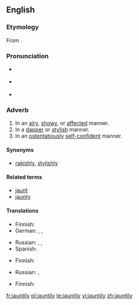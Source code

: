 {{was wotd|2010|August|11}}
==English==

===Etymology===
From {{suffix|jaunty|ly}}.

===Pronunciation===
* {{a|UK}} {{IPA|/ˈdʒɔːn.tɪ.li/}}
* {{a|US}} {{IPA|/ˈdʒɑn.tɪ.li/|/ˈdʒɔn.tɪ.li/}}
* {{audio|en-us-jauntily.ogg|Audio (US)}}

===Adverb===
{{en-adv}}

# In an [[airy]], [[showy]], or [[affected]] manner.
# In a [[dapper]] or [[stylish]] manner.
# In an [[ostentatiously]] [[self-confident]] manner.

====Synonyms====
* {{sense|in a dapper or stylish manner}} [[rakishly]], [[stylishly]]

====Related terms====
* [[jaunt]]
* [[jaunty]]

====Translations====
{{trans-top|in an airy, showy, or affected manner}}
* Finnish: {{t|fi|leuhkasti}}
* German: {{t+|de|unbeschwert}}, {{t+|de|munter}}, {{t+|de|fröhlich}}
{{trans-mid}}
* Russian: {{t+|ru|весело}}, {{t|ru|беспечно}}, {{t|ru|легкомысленно}}
* Spanish: {{t|es|animadamente}}
{{trans-bottom}}

{{trans-top|in a dapper or stylish manner}}
* Finnish: {{t|fi|leuhkasti}}
{{trans-mid}}
* Russian: {{t|ru|небрежно}}, {{t|ru|с небрежным изяществом}}
{{trans-bottom}}

{{trans-top|in an ostentatiously self-confident manner}}
* Finnish: {{t|fi|leuhkasti}}
{{trans-mid}}
{{trans-bottom}}

[[fr:jauntily]]
[[pl:jauntily]]
[[te:jauntily]]
[[vi:jauntily]]
[[zh:jauntily]]